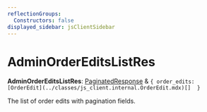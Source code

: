 ```yaml
---
reflectionGroups:
  Constructors: false
displayed_sidebar: jsClientSidebar
---
```



# AdminOrderEditsListRes

 **AdminOrderEditsListRes**: [PaginatedResponse](../interfaces/js_client.internal.PaginatedResponse.mdx) & ``{ order_edits: [OrderEdit](../classes/js_client.internal.OrderEdit.mdx)[]  }``

The list of order edits with pagination fields.
